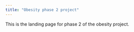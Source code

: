 ```yaml
---
title: "Obesity phase 2 project"
---
```


This is the landing page for phase 2 of the obesity project. 
